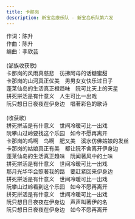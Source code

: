```yaml
---
title: 卡那岗
description: 新宝岛康乐队 - 新宝岛乐队第六发
---
```


作词：陈升<br />作曲：陈升<br />编曲：李欣芸<br /><br />(邹族收获歌)<br />卡那岗的风雨真慈悲　彷拂阿母的话糖蜜甜<br />卡那岗的山河真正优美　男男女女快乐过日子<br />蓬莱仙岛的生活真正橙趋味　阮可比天上的天星<br />拼死拼活是有什意义　人生可比一出戏<br />阮只想日日夜夜在伊身边　唱著彩色的歌诗<br /><br />(收获歌)<br />拼死拼活是有什意义　世间冷暖可比一出戏<br />阮攀山过岭要找这个乐园　如今不愿再离开<br />卡那岗的鸡啊　鸟啊　肥又美　溪水仿佛姑娘的发丝<br />卡那岗的姑娘真正有美　都让阮不舍离开伊身边<br />蓬莱仙岛的生活真正趋味　阮闻著风中的土味<br />拼死拼活是有什意义　世间冷暖可比一出戏<br />那月光华华会照著我的路　要赶紧回来伊身边<br />拼死拼活是有什意义　世间冷暖可比一出戏<br />阮攀山过岭看到这个乐园　如今不愿再离开<br />拼死拼活是有什意义　世间冷暖可比一出戏<br />阮只想日日夜夜在伊身边　声声叫著伊的名<br />阮只想日日夜夜在伊身边　如今不愿再离开